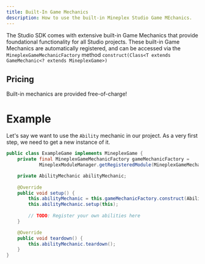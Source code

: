 ```yaml
---
title: Built-In Game Mechanics
description: How to use the built-in Mineplex Studio Game MEchanics.
---
```


The Studio SDK comes with extensive built-in Game Mechanics that provide foundational functionality for all Studio
projects. These built-in Game Mechanics are automatically registered, and can be accessed via
the `MineplexGameMechanicFactory` method `construct(Class<T extends GameMechanic<? extends MineplexGame>)`

## Pricing

Built-in mechanics are provided free-of-charge!

# Example

Let's say we want to use the `Ability` mechanic in our project. As a very first step, we need to get
a new instance of it.

```java
public class ExampleGame implements MineplexGame {
    private final MineplexGameMechanicFactory gameMechanicFactory =
            MineplexModuleManager.getRegisteredModule(MineplexGameMechanicFactory.class);

    private AbilityMechanic abilityMechanic;
    
    @Override
    public void setup() {
        this.abilityMechanic = this.gameMechanicFactory.construct(AbilityMechanic.class);
        this.abilityMechanic.setup(this);
        
        // TODO: Register your own abilities here
    }

    @Override
    public void teardown() {
        this.abilityMechanic.teardown();
    }
}
```